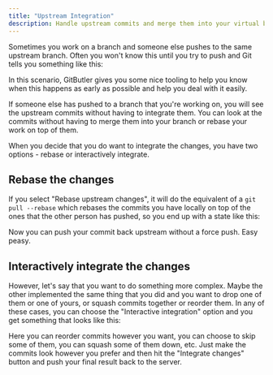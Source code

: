 ```yaml
---
title: "Upstream Integration"
description: Handle upstream commits and merge them into your virtual branches when collaborators push to the same remote branch.
---
```


Sometimes you work on a branch and someone else pushes to the same upstream branch. Often you won't know this until you try to push and Git tells you something like this:

<ImageSection
  className="mx-auto"
  src="https://gitbutler-docs-images-public.s3.us-east-1.amazonaws.com/CleanShot%202025-09-12%20at%2014.49.08%402x.png"
  width="800"
  height="600"
  subtitle="Oh no, someone else has pushed!"
/>

In this scenario, GitButler gives you some nice tooling to help you know when this happens as early as possible and help you deal with it easily.

If someone else has pushed to a branch that you're working on, you will see the upstream commits without having to integrate them. You can look at the commits without having to merge them into your branch or rebase your work on top of them.

<ImageSection
  className="mx-auto"
  src="https://gitbutler-docs-images-public.s3.us-east-1.amazonaws.com/CleanShot%202025-09-12%20at%2014.42.06%402x.png"
  width="800"
  height="600"
  subtitle="GitButler's view when someone else has pushed"
/>

When you decide that you do want to integrate the changes, you have two options - rebase or interactively integrate.

## Rebase the changes

If you select "Rebase upstream changes", it will do the equivalent of a `git pull --rebase` which rebases the commits you have locally on top of the ones that the other person has pushed, so you end up with a state like this:

<ImageSection
  className="mx-auto"
  src="https://gitbutler-docs-images-public.s3.us-east-1.amazonaws.com/CleanShot%202025-09-12%20at%2015.08.05%402x.png"
  width="800"
  height="600"
  subtitle="Simple rebase of my changes on top of the upstream changes"
/>

Now you can push your commit back upstream without a force push. Easy peasy.

## Interactively integrate the changes

However, let's say that you want to do something more complex. Maybe the other implemented the same thing that you did and you want to drop one of them or one of yours, or squash commits together or reorder them. In any of these cases, you can choose the "Interactive integration" option and you get something that looks like this:

<ImageSection
  className="mx-auto"
  src="https://gitbutler-docs-images-public.s3.us-east-1.amazonaws.com/CleanShot%202025-09-12%20at%2014.42.42%402x.png"
  width="800"
  height="600"
  subtitle="Upstream integration helper"
/>

Here you can reorder commits however you want, you can choose to skip some of them, you can squash some of them down, etc. Just make the commits look however you prefer and then hit the "Integrate changes" button and push your final result back to the server.
